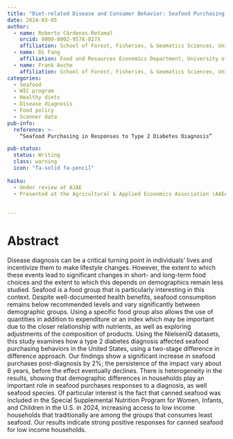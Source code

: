 ```yaml
---
title: "Diet-related Disease and Consumer Behavior: Seafood Purchasing Responses to Type 2 Diabetes Diagnosis"
date: 2024-03-05
author:
  - name: Roberto Cárdenas-Retamal
    orcid: 0000-0002-9578-827X
    affiliation: School of Forest, Fisheries, & Geomatics Sciences, University of Florida
  - name: Di Fang
    affiliation: Food and Resources Economics Department, University of Florida
  - name: Frank Asche
    affiliation: School of Forest, Fisheries, & Geomatics Sciences, University of Florida
categories:
  - Seafood 
  - WIC program
  - Healthy diets
  - Disease diagnosis
  - Food policy 
  - Scanner data
pub-info:
  reference: >-
    “Seafood Purchasing in Responses to Type 2 Diabetes Diagnosis”

pub-status: 
  status: Writing
  class: warning
  icon: "fa-solid fa-pencil"
  
haiku: 
  - Under review at AJAE
  - Presented at the Agricultural & Applied Ecoonmics Association (AAEA) 2024 conference in New Orleans
  
  
---
```


# Abstract 

Disease diagnosis can be a critical turning point in individuals’ lives and incentivize them to make lifestyle changes.
However, the extent to which these events lead to significant changes in short- and long-term food choices and the
extent to which this depends on demographics remain less studied. Seafood is a food group that is particularly interesting
in this context. Despite well-documented health benefits, seafood consumption remains below recommended
levels and vary significantly between demographic groups. Using a specific food group also allows the use of quantities
in addition to expenditure or an index which may be important due to the closer relationship with nutrients,
as well as exploring adjustments of the composition of products. Using the NielsenIQ datasets, this study examines
how a type 2 diabetes diagnosis affected seafood purchasing behaviors in the United States, using a two-stage difference
in difference approach. Our findings show a significant increase in seafood purchases post-diagnosis by 2%;
the persistence of the impact vary about 8 years, before the effect eventually declines. There is heterogeneity in the
results, showing that demographic differences in households play an important role in seafood purchases responses
to a diagnosis, as well seafood species. Of particular interest is the fact that canned seafood was included in the Special
Supplemental Nutrition Program for Women, Infants, and Children in the U.S. in 2024, increasing access to low
income households that traditionally are among the groups that consumes least seafood. Our results indicate strong
positive responses for canned seafood for low income households.
